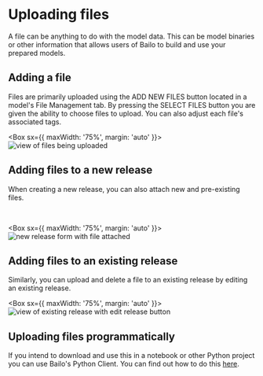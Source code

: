 

# Uploading files

A file can be anything to do with the model data. This can be model binaries or other information that allows users of
Bailo to build and use your prepared models.

## Adding a file

Files are primarily uploaded using the ADD NEW FILES button located in a model's File Management tab. By pressing the
SELECT FILES button you are given the ability to choose files to upload. You can also adjust each file's associated
tags.

<Box sx={{ maxWidth: '75%', margin: 'auto' }}>
  <Image alt='view of files being uploaded' src={bailoUploadFile} />
</Box>

## Adding files to a new release

When creating a new release, you can also attach new and pre-existing files.

<br />

<Box sx={{ maxWidth: '75%', margin: 'auto' }}>
  <Image alt='new release form with file attached' src={bailoUploadFileRelease} />
</Box>

## Adding files to an existing release

Similarly, you can upload and delete a file to an existing release by editing an existing release.

<Box sx={{ maxWidth: '75%', margin: 'auto' }}>
  <Image alt='view of existing release with edit release button' src={bailoUploadedFileRelease} />
</Box>

## Uploading files programmatically

If you intend to download and use this in a notebook or other Python project you can use Bailo's Python Client. You can
find out how to do this [here](/docs/python/notebooks/models_and_releases_demo_pytorch/index.html).


